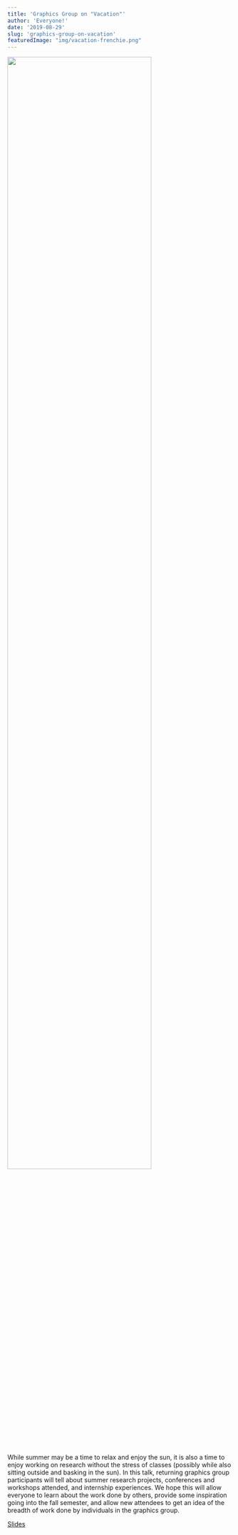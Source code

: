```yaml
---
title: 'Graphics Group on "Vacation"'
author: 'Everyone!'
date: '2019-08-29'
slug: 'graphics-group-on-vacation'
featuredImage: "img/vacation-frenchie.png"
---
```


![](/post/2019-08-29-graphics-group-on-vacation_files/vacation-frenchie.png){width=80%}

While summer may be a time to relax and enjoy the sun, it is also a time to enjoy working on research without the stress of classes (possibly while also sitting outside and basking in the sun). In this talk, returning graphics group participants will tell about summer research projects, conferences and workshops attended, and internship experiences. We hope this will allow everyone to learn about the work done by others, provide some inspiration going into the fall semester, and allow new attendees to get an idea of the breadth of work done by individuals in the graphics group.

[Slides](https://docs.google.com/presentation/d/11tHeyDfzyHwsDI8qXNfh3YA0Gje1zJqfVepgm89wZ4M/edit?usp=sharing)


